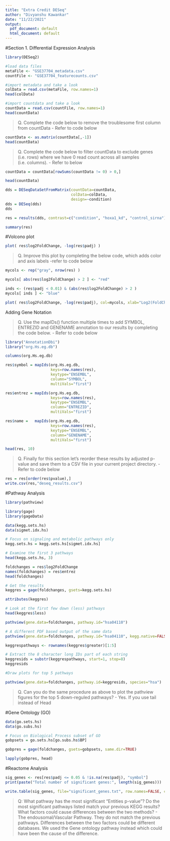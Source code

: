 ```yaml
---
title: "Extra Credit DESeq"
author: "Divyanshu Kawankar"
date: "11/22/2021"
output:
  pdf_document: default
  html_document: default
---
```


#Section 1. Differential Expression Analysis

```r

library(DESeq2)

#load data files
metaFile <- "GSE37704_metadata.csv"
countFile <- "GSE37704_featurecounts.csv"

```

```r
#import metadata and take a look
colData = read.csv(metaFile, row.names=1)
head(colData)

#import countdata and take a look
countData = read.csv(countFile, row.names=1)
head(countData)
```
> Q. Complete the code below to remove the troublesome first column from countData
  - Refer to code below 

```r

countData <- as.matrix(countData[,-1])
head(countData)

```

>Q. Complete the code below to filter countData to exclude genes (i.e. rows) where we have 0 read count across all samples (i.e. columns).
 - Refer to below

```r
countData = countData[rowSums(countData != 0) > 0,]

head(countData)
```

```r
dds = DESeqDataSetFromMatrix(countData=countData,
                             colData=colData,
                             design=~condition)
dds = DESeq(dds)
dds
```

```r
res = results(dds, contrast=c("condition", "hoxa1_kd", "control_sirna"))
```


```r
summary(res)
```

#Volcono plot

```r
plot( res$log2FoldChange, -log(res$padj) )
```

>Q. Improve this plot by completing the below code, which adds color and axis labels
  -refer to code below

```r
mycols <- rep("gray", nrow(res) )

mycols[ abs(res$log2FoldChange) > 2 ] <- "red"

inds <- (res$padj < 0.01) & (abs(res$log2FoldChange) > 2 )
mycols[ inds ] <- "blue"

plot( res$log2FoldChange, -log(res$padj), col=mycols, xlab="Log2(FoldChange)", ylab="-Log(P-value)" )
```

Adding Gene Notation

>Q. Use the mapIDs() function multiple times to add SYMBOL, ENTREZID and GENENAME annotation to our results by completing the code below. 
  - Refer to code below

```r
library("AnnotationDbi")
library("org.Hs.eg.db")

columns(org.Hs.eg.db)

res$symbol = mapIds(org.Hs.eg.db,
                    keys=row.names(res), 
                    keytype="ENSEMBL",
                    column="SYMBOL",
                    multiVals="first")

res$entrez = mapIds(org.Hs.eg.db,
                    keys=row.names(res),
                    keytype="ENSEMBL",
                    column="ENTREZID",
                    multiVals="first")

res$name =   mapIds(org.Hs.eg.db,
                    keys=row.names(res),
                    keytype="ENSEMBL",
                    column="GENENAME",
                    multiVals="first")

head(res, 10)
```

> Q. Finally for this section let's reorder these results by adjusted p-value and save them to a CSV file in your current project directory.
  -Refer to code below
  
```r
res = res[order(res$pvalue),]
write.csv(res,"deseq_results.csv")
```

#Pathway Analysis

```r
library(pathview)

library(gage)
library(gageData)

data(kegg.sets.hs)
data(sigmet.idx.hs)

# Focus on signaling and metabolic pathways only
kegg.sets.hs = kegg.sets.hs[sigmet.idx.hs]

# Examine the first 3 pathways
head(kegg.sets.hs, 3)
```

```r
foldchanges = res$log2FoldChange
names(foldchanges) = res$entrez
head(foldchanges)
```

```r
# Get the results
keggres = gage(foldchanges, gsets=kegg.sets.hs)

attributes(keggres)

```

```r
# Look at the first few down (less) pathways
head(keggres$less)

pathview(gene.data=foldchanges, pathway.id="hsa04110")
```

```r
# A different PDF based output of the same data
pathview(gene.data=foldchanges, pathway.id="hsa04110", kegg.native=FALSE)
```

```r
keggrespathways <- rownames(keggres$greater)[1:5]

# Extract the 8 character long IDs part of each string
keggresids = substr(keggrespathways, start=1, stop=8)
keggresids
```

```r
#Draw plots for top 5 pathways

pathview(gene.data=foldchanges, pathway.id=keggresids, species="hsa")
```

> Q. Can you do the same procedure as above to plot the pathview figures for the top 5 down-reguled pathways?
  - Yes. If you use tail instead of Head
  
#Gene Ontology (GO)

```r
data(go.sets.hs)
data(go.subs.hs)

# Focus on Biological Process subset of GO
gobpsets = go.sets.hs[go.subs.hs$BP]

gobpres = gage(foldchanges, gsets=gobpsets, same.dir=TRUE)

lapply(gobpres, head)
```

#Reactome Analysis

```r
sig_genes <- res[res$padj <= 0.05 & !is.na(res$padj), "symbol"]
print(paste("Total number of significant genes:", length(sig_genes)))
```

```r
write.table(sig_genes, file="significant_genes.txt", row.names=FALSE, col.names=FALSE, quote=FALSE)
```

> Q: What pathway has the most significant “Entities p-value”? Do the most significant pathways listed match your previous KEGG results? What factors could cause differences between the two methods?
  - The endousomal/Vascular Pathway. They do not match the previous pathways. Differences between the two factors could be different databases. We used the Gene ontology pathway instead which could have been the cause of the difference.